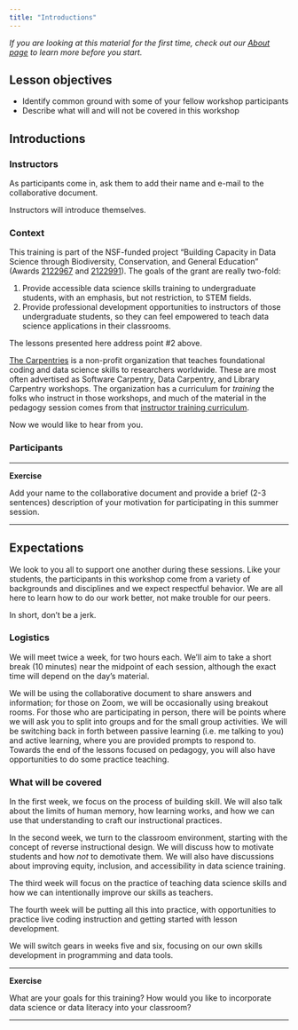 ```yaml
---
title: "Introductions"
---
```


_If you are looking at this material for the first time, check out our 
[About page](about.html) to learn more before you start._

## Lesson objectives

+ Identify common ground with some of your fellow workshop participants
+ Describe what will and will not be covered in this workshop

## Introductions

### Instructors

As participants come in, ask them to add their name and e-mail to the 
collaborative document.

Instructors will introduce themselves.

### Context

This training is part of the NSF-funded project "Building Capacity in Data 
Science through Biodiversity, Conservation, and General Education" (Awards 
[2122967](https://www.nsf.gov/awardsearch/showAward?AWD_ID=2122967) 
and [2122991](https://www.nsf.gov/awardsearch/showAward?AWD_ID=2122991)). The 
goals of the grant are really two-fold:

1. Provide accessible data science skills training to undergraduate students, 
with an emphasis, but not restriction, to STEM fields.
2. Provide professional development opportunities to instructors of those 
undergraduate students, so they can feel empowered to teach data science 
applications in their classrooms.

The lessons presented here address point #2 above.

[The Carpentries](https://carpentries.org/) is a non-profit organization that 
teaches foundational coding and data science skills to researchers worldwide. 
These are most often advertised as Software Carpentry, Data Carpentry, and 
Library Carpentry workshops. The organization has a curriculum for _training_ 
the folks who instruct in those workshops, and much of the material in the 
pedagogy session comes from that 
[instructor training curriculum](https://carpentries.github.io/instructor-training/). 

Now we would like to hear from you.

### Participants

***

**Exercise**

Add your name to the collaborative document and provide a brief (2-3 sentences) 
description of your motivation for participating in this summer session.

***

## Expectations

We look to you all to support one another during these sessions. Like your 
students, the participants in this workshop come from a variety of backgrounds 
and disciplines and we expect respectful behavior. We are all here to learn how 
to do our work better, not make trouble for our peers.

In short, don’t be a jerk.

### Logistics

We will meet twice a week, for two hours each. We'll aim to take a short break 
(10 minutes) near the midpoint of each session, although the exact time will 
depend on the day's material.

We will be using the collaborative document to share answers and information; 
for those on Zoom, we will be occasionally using breakout rooms. For those who 
are participating in person, there will be points where we will ask you to 
split into groups and for the small group activities. We will be switching back 
in forth between passive learning (i.e. me talking to you) and active learning, 
where you are provided prompts to respond to. Towards the end of the lessons 
focused on pedagogy, you will also have opportunities to do some practice 
teaching.

### What will be covered

In the first week, we focus on the process of building skill. We will also talk 
about the limits of human memory, how learning works, and how we can use that 
understanding to craft our instructional practices.

In the second week, we turn to the classroom environment, starting with the 
concept of reverse instructional design. We will discuss how to motivate 
students and how _not_ to demotivate them. We will also have discussions about 
improving equity, inclusion, and accessibility in data science training.

The third week will focus on the practice of teaching data science skills and 
how we can intentionally improve our skills as teachers.

The fourth week will be putting all this into practice, with opportunities to 
practice live coding instruction and getting started with lesson development.

We will switch gears in weeks five and six, focusing on our own skills 
development in programming and data tools.

***

**Exercise**

What are your goals for this training? How would you like to 
incorporate data science or data literacy into your classroom?

***
